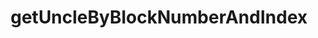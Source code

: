 ---
title: 'getUncleByBlockNumberAndIndex'
openapi: 'openapi-getUncleByBlockNumberAndIndex POST /'
description: 'Returns the uncle block for a given block number and index.'
---